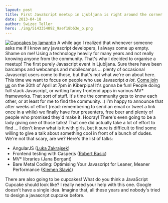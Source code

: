 ```yaml
---
layout: post
title: First JavaScript meetup in Ljubljana is right around the corner
date: 2013-04-18
author: Swizec Teller
hero: ./img/5143354092_9aef18b63e_o.png
---
```


[![Cupcakes by lamantin](./img/5143354092_9aef18b63e_o.png "Cupcakes by lamantin")](http://www.flickr.com/photos/lamantin/5143354092/sizes/m/in/photostream/) A while ago I realized that whenever someone asks me if I know any javascript developers, I always come up empty. Shame on me! Using a technology heavily for many years and not really knowing anyone from the community. That's why I decided to organise a meetup! The first purely Javascript event in Ljubljana. Sure there have been barcamps and webcamps and mobilecamps ... plenty of occasional Javascript users come to those, but that's not what we're on about here. This time we want to focus on people who use Javascript _a lot_. [Come join us](http://www.meetup.com/Ljubljana-JavaScript-User-Group/events/112046942/) on the 30th of April at 7pm in Kiberpipa! It's gonna be fun! People doing full stack Javascript, or writing fancy frontend apps in various MV\* frameworks. That sort of stuff. It's time the community gets to know each other, or at least for me to find the community. :) I'm happy to announce that after weeks of effort (read: remembering to send an email or tweet a link once in a while) we finally have four presenters, free beer and plenty of people who promised they'd make it. Hooray! There's even going to be a lady giving one of those talks! That one did actually take a lot of effort to find ... I don't know what is it with girls, but it sure is difficult to find some willing to give a talk about something cool in front of a bunch of dudes. We're not that scary, are we? Here's the list of talks:

-   AngularJS ([Luka Zakrajsek](https://twitter.com/bancek))
-   Frontend testing with Casperjs ([Robert Basic](https://twitter.com/robertbasic))
-   MV\* libraries (Jana Bergant)
-   Bare Metal Coding: Optimising Your Javascript for Leaner, Meaner Performance ([Klemen Slavič](https://twitter.com/krofdrakula))

There are also going to be cupcakes! What do you think a JavaScript Cupcake should look like? I really need your help with this one. Google doesn't have a single idea. Imagine that, all these years and nobody's tried to design a javascript cupcake before.
